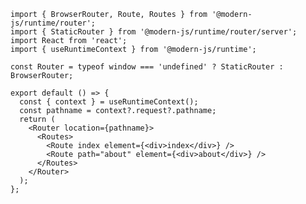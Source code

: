 ```tsx title="src/App.tsx"
import { BrowserRouter, Route, Routes } from '@modern-js/runtime/router';
import { StaticRouter } from '@modern-js/runtime/router/server';
import React from 'react';
import { useRuntimeContext } from '@modern-js/runtime';

const Router = typeof window === 'undefined' ? StaticRouter : BrowserRouter;

export default () => {
  const { context } = useRuntimeContext();
  const pathname = context?.request?.pathname;
  return (
    <Router location={pathname}>
      <Routes>
        <Route index element={<div>index</div>} />
        <Route path="about" element={<div>about</div>} />
      </Routes>
    </Router>
  );
};
```
